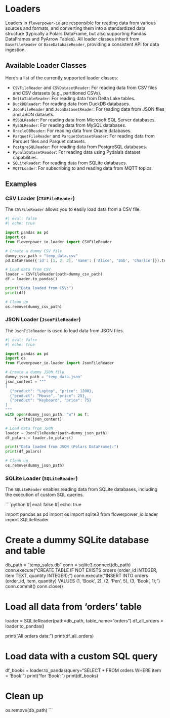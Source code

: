 # Loaders

Loaders in `flowerpower-io` are responsible for reading data from various sources and formats, and converting them into a standardized data structure (typically a Polars DataFrame, but also supporting Pandas DataFrames and PyArrow Tables). All loader classes inherit from `BaseFileReader` or `BaseDatabaseReader`, providing a consistent API for data ingestion.

## Available Loader Classes

Here's a list of the currently supported loader classes:

*   `CSVFileReader` and `CSVDatasetReader`: For reading data from CSV files and CSV datasets (e.g., partitioned CSVs).
*   `DeltaTableReader`: For reading data from Delta Lake tables.
*   `DuckDBReader`: For reading data from DuckDB databases.
*   `JsonFileReader` and `JsonDatasetReader`: For reading data from JSON files and JSON datasets.
*   `MSSQLReader`: For reading data from Microsoft SQL Server databases.
*   `MySQLReader`: For reading data from MySQL databases.
*   `OracleDBReader`: For reading data from Oracle databases.
*   `ParquetFileReader` and `ParquetDatasetReader`: For reading data from Parquet files and Parquet datasets.
*   `PostgreSQLReader`: For reading data from PostgreSQL databases.
*   `PydalaDatasetReader`: For reading data using Pydala's dataset capabilities.
*   `SQLiteReader`: For reading data from SQLite databases.
*   `MQTTLoader`: For subscribing to and reading data from MQTT topics.

## Examples

### CSV Loader (`CSVFileReader`)

The `CSVFileReader` allows you to easily load data from a CSV file.

````python
#| eval: false
#| echo: true

import pandas as pd
import os
from flowerpower_io.loader import CSVFileReader

# Create a dummy CSV file
dummy_csv_path = "temp_data.csv"
pd.DataFrame({'id': [1, 2, 3], 'name': ['Alice', 'Bob', 'Charlie']}).to_csv(dummy_csv_path, index=False)

# Load data from CSV
loader = CSVFileReader(path=dummy_csv_path)
df = loader.to_pandas()

print("Data loaded from CSV:")
print(df)

# Clean up
os.remove(dummy_csv_path)
````

### JSON Loader (`JsonFileReader`)

The `JsonFileReader` is used to load data from JSON files.

````python
#| eval: false
#| echo: true

import pandas as pd
import os
from flowerpower_io.loader import JsonFileReader

# Create a dummy JSON file
dummy_json_path = "temp_data.json"
json_content = """
[
  {"product": "Laptop", "price": 1200},
  {"product": "Mouse", "price": 25},
  {"product": "Keyboard", "price": 75}
]
"""
with open(dummy_json_path, "w") as f:
    f.write(json_content)

# Load data from JSON
loader = JsonFileReader(path=dummy_json_path)
df_polars = loader.to_polars()

print("Data loaded from JSON (Polars DataFrame):")
print(df_polars)

# Clean up
os.remove(dummy_json_path)
````

### SQLite Loader (`SQLiteReader`)

The `SQLiteReader` enables reading data from SQLite databases, including the execution of custom SQL queries.

````python
#| eval: false
#| echo: true

import pandas as pd
import os
import sqlite3
from flowerpower_io.loader import SQLiteReader

# Create a dummy SQLite database and table
db_path = "temp_sales.db"
conn = sqlite3.connect(db_path)
conn.execute("CREATE TABLE IF NOT EXISTS orders (order_id INTEGER, item TEXT, quantity INTEGER);")
conn.execute("INSERT INTO orders (order_id, item, quantity) VALUES (1, 'Book', 2), (2, 'Pen', 5), (3, 'Book', 1);")
conn.commit()
conn.close()

# Load all data from 'orders' table
loader = SQLiteReader(path=db_path, table_name="orders")
df_all_orders = loader.to_pandas()

print("All orders data:")
print(df_all_orders)

# Load data with a custom SQL query
df_books = loader.to_pandas(query="SELECT * FROM orders WHERE item = 'Book'")
print("\nOrders for 'Book':")
print(df_books)

# Clean up
os.remove(db_path)
```